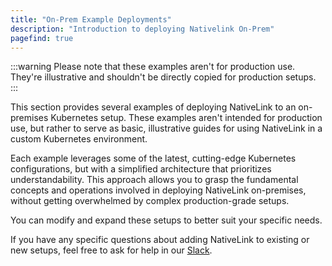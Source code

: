 ```yaml
---
title: "On-Prem Example Deployments"
description: "Introduction to deploying Nativelink On-Prem"
pagefind: true
---
```


:::warning
Please note that these examples aren't for production use. They're
illustrative and shouldn't be directly copied for production setups.
:::

This section provides several examples of deploying NativeLink to an
on-premises Kubernetes setup. These examples aren't intended for
production use, but rather to serve as basic, illustrative guides for
using NativeLink in a custom Kubernetes environment.

Each example leverages some of the latest, cutting-edge Kubernetes
configurations, but with a simplified architecture that prioritizes
understandability. This approach allows you to grasp the fundamental
concepts and operations involved in deploying NativeLink on-premises,
without getting overwhelmed by complex production-grade setups.

You can modify and expand these setups to better suit your specific
needs.

If you have any specific questions about adding NativeLink to existing or
new setups, feel free to ask for help in our
[Slack](https://join.slack.com/t/nativelink/shared_invite/zt-yrhu6pdr-~ZvYU8nol3P4BIvlXdWPAg).
